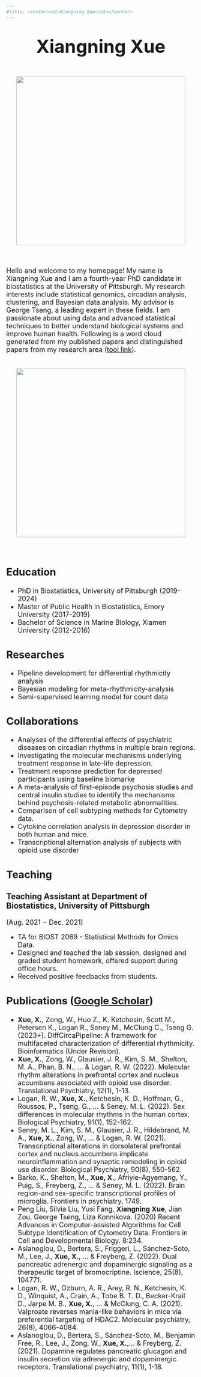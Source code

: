 ```yaml
---
#title: <center><h1>Xiangning Xue</h1></center>
---
```


<center><h1><font size="7">Xiangning Xue</font></h1></center> 

<br>

<center>![](MyPic.png){width=450px}</center>

<font size="4">
 
<br>

Hello and welcome to my homepage! My name is Xiangning Xue and I am a fourth-year PhD candidate in biostatistics at the University of Pittsburgh. My research interests include statistical genomics, circadian analysis, clustering, and Bayesian data analysis. My advisor is George Tseng, a leading expert in these fields. I am passionate about using data and advanced statistical techniques to better understand biological systems and improve human health. Following is a word cloud generated from my published papers and distinguished papers from my research area ([tool link](https://wckdouglas.github.io/2018/12/word-cloud-from-publications)).

<br>
<center>![](wordcloud/research_wordcloud.png){width=450px}</center>
<br>

## Education 

  * PhD in Biostatistics, University of Pittsburgh (2019-2024)   
  * Master of Public Health in Biostatistics, Emory University (2017-2019)  
  * Bachelor of Science in Marine Biology, Xiamen University (2012-2016)  

## Researches 

  * Pipeline development for differential rhythmicity analysis
  * Bayesian modeling for meta-rhythmicity-analysis
  * Semi-supervised learning model for count data
  
## Collaborations 

  * Analyses of the differential effects of psychiatric diseases on circadian rhythms in multiple brain regions. 
  * Investigating the molecular mechanisms underlying treatment response in late-life depression.
  * Treatment response prediction for depressed participants using baseline biomarke
  * A meta-analysis of first-episode psychosis studies and central insulin studies to identify the mechanisms behind psychosis-related metabolic abnormalities.
  * Comparison of cell subtyping methods for Cytometry data.
  * Cytokine correlation analysis in depression disorder in both human and mice. 
  * Transcriptional alternation analysis of subjects with opioid use disorder 

## Teaching 

### Teaching Assistant at Department of Biostatistics, University of Pittsburgh
(Aug. 2021 − Dec. 2021)

  * TA for BIOST 2069 - Statistical Methods for Omics Data.
  * Designed and teached the lab session, designed and graded student homework, offered support during office hours.
  * Received positive feedbacks from students. 
  
## Publications ([Google Scholar](https://scholar.google.com/citations?hl=en&user=A3yfGskAAAAJ))

  * **Xue, X.**, Zong, W.,  Huo Z., K. Ketchesin, Scott M., Petersen K., Logan R., Seney M., McClung C., Tseng G. (2023+). DiffCircaPipeline: A framework for multifaceted characterization of differential rhythmicity. Bioinformatics (Under Revision). 
  * **Xue, X.**, Zong, W., Glausier, J. R., Kim, S. M., Shelton, M. A., Phan, B. N., ... & Logan, R. W. (2022). Molecular rhythm alterations in prefrontal cortex and nucleus accumbens associated with opioid use disorder. Translational Psychiatry, 12(1), 1-13.
  * Logan, R. W., **Xue, X.**, Ketchesin, K. D., Hoffman, G., Roussos, P., Tseng, G., ... & Seney, M. L. (2022). Sex differences in molecular rhythms in the human cortex. Biological Psychiatry, 91(1), 152-162.
  * Seney, M. L., Kim, S. M., Glausier, J. R., Hildebrand, M. A., **Xue, X.**, Zong, W., ... & Logan, R. W. (2021). Transcriptional alterations in dorsolateral prefrontal cortex and nucleus accumbens implicate neuroinflammation and synaptic remodeling in opioid use disorder. Biological Psychiatry, 90(8), 550-562.
  * Barko, K., Shelton, M., **Xue, X**., Afriyie-Agyemang, Y., Puig, S., Freyberg, Z., ... & Seney, M. L. (2022). Brain region-and sex-specific transcriptional profiles of microglia. Frontiers in psychiatry, 1749.
  * Peng Liu, Silvia Liu, Yusi Fang, **Xiangning Xue**, Jian Zou, George Tseng, Liza Konnikova. (2020) Recent Advances in Computer-assisted Algorithms for Cell Subtype Identification of Cytometry Data. Frontiers in Cell and Developmental Biology. 8:234.
  * Aslanoglou, D., Bertera, S., Friggeri, L., Sánchez-Soto, M., Lee, J., **Xue, X.**, ... & Freyberg, Z. (2022). Dual pancreatic adrenergic and dopaminergic signaling as a therapeutic target of bromocriptine. Iscience, 25(8), 104771.
  * Logan, R. W., Ozburn, A. R., Arey, R. N., Ketchesin, K. D., Winquist, A., Crain, A., Tobe B. T. D., Becker-Krail D., Jarpe M. B., **Xue, X.**, ... & McClung, C. A. (2021). Valproate reverses mania-like behaviors in mice via preferential targeting of HDAC2. Molecular psychiatry, 26(8), 4066-4084.
  * Aslanoglou, D., Bertera, S., Sánchez-Soto, M., Benjamin Free, R., Lee, J., Zong, W., **Xue, X.**,... & Freyberg, Z. (2021). Dopamine regulates pancreatic glucagon and insulin secretion via adrenergic and dopaminergic receptors. Translational psychiatry, 11(1), 1-18.


  
</font>

 